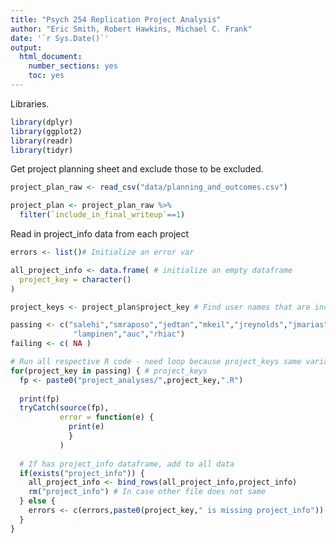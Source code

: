 ```yaml
---
title: "Psych 254 Replication Project Analysis"
author: "Eric Smith, Robert Hawkins, Michael C. Frank"
date: '`r Sys.Date()`'
output:
  html_document:
    number_sections: yes
    toc: yes
---
```


Libraries.

```r
library(dplyr)
library(ggplot2)
library(readr)
library(tidyr)
```

Get project planning sheet and exclude those to be excluded. 

```r
project_plan_raw <- read_csv("data/planning_and_outcomes.csv")

project_plan <- project_plan_raw %>%
  filter(`include_in_final_writeup`==1) 
```

Read in project_info data from each project

```r
errors <- list()# Initialize an error var

all_project_info <- data.frame( # initialize an empty dataframe
  project_key = character()
)

project_keys <- project_plan$project_key # Find user names that are included in 

passing <- c("salehi","smraposo","jedtan","mkeil","jreynolds","jmarias","jsalloum","ehermann",
              "lampinen","auc","rhiac")
failing <- c( NA )

# Run all respective R code - need loop because project_keys same variable name
for(project_key in passing) { # project_keys
  fp <- paste0("project_analyses/",project_key,".R")
  
  print(fp)
  tryCatch(source(fp), 
           error = function(e) {
             print(e)
             }
           ) 
  
  # If has project_info dataframe, add to all data
  if(exists("project_info")) { 
    all_project_info <- bind_rows(all_project_info,project_info) 
    rm("project_info") # In case other file does not same
  } else {
    errors <- c(errors,paste0(project_key," is missing project_info"))
  }
}
```

